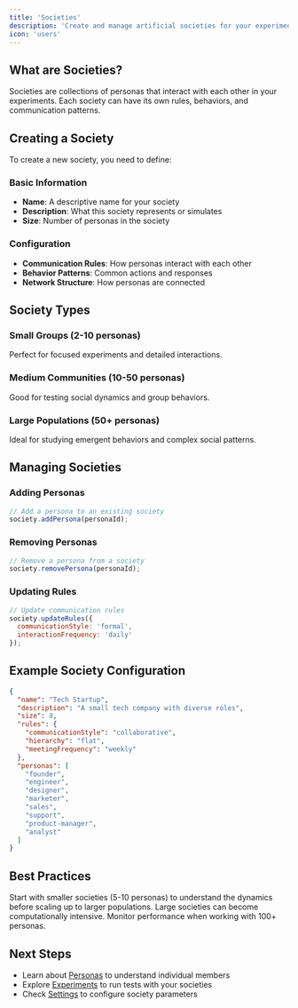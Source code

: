 ```yaml
---
title: 'Societies'
description: 'Create and manage artificial societies for your experiments'
icon: 'users'
---
```


## What are Societies?

Societies are collections of personas that interact with each other in your experiments. Each society can have its own rules, behaviors, and communication patterns.

## Creating a Society

To create a new society, you need to define:

### Basic Information
- **Name**: A descriptive name for your society
- **Description**: What this society represents or simulates
- **Size**: Number of personas in the society

### Configuration
- **Communication Rules**: How personas interact with each other
- **Behavior Patterns**: Common actions and responses
- **Network Structure**: How personas are connected

## Society Types

### Small Groups (2-10 personas)
Perfect for focused experiments and detailed interactions.

### Medium Communities (10-50 personas)
Good for testing social dynamics and group behaviors.

### Large Populations (50+ personas)
Ideal for studying emergent behaviors and complex social patterns.

## Managing Societies

### Adding Personas
```javascript
// Add a persona to an existing society
society.addPersona(personaId);
```

### Removing Personas
```javascript
// Remove a persona from a society
society.removePersona(personaId);
```

### Updating Rules
```javascript
// Update communication rules
society.updateRules({
  communicationStyle: 'formal',
  interactionFrequency: 'daily'
});
```

## Example Society Configuration

```json
{
  "name": "Tech Startup",
  "description": "A small tech company with diverse roles",
  "size": 8,
  "rules": {
    "communicationStyle": "collaborative",
    "hierarchy": "flat",
    "meetingFrequency": "weekly"
  },
  "personas": [
    "founder",
    "engineer",
    "designer",
    "marketer",
    "sales",
    "support",
    "product-manager",
    "analyst"
  ]
}
```

## Best Practices

<Tip>
Start with smaller societies (5-10 personas) to understand the dynamics before scaling up to larger populations.
</Tip>

<Warning>
Large societies can become computationally intensive. Monitor performance when working with 100+ personas.
</Warning>

## Next Steps

- Learn about [Personas](/features/personas) to understand individual members
- Explore [Experiments](/features/experiments) to run tests with your societies
- Check [Settings](/features/settings) to configure society parameters 